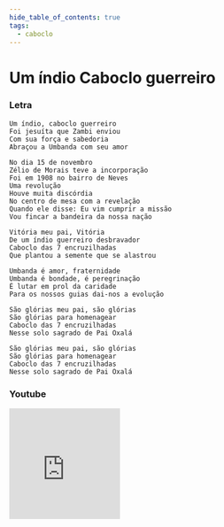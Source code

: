 ```yaml
---
hide_table_of_contents: true
tags:
  - caboclo
---
```


# Um índio Caboclo guerreiro

### Letra

```text
Um índio, caboclo guerreiro
Foi jesuíta que Zambi enviou
Com sua força e sabedoria
Abraçou a Umbanda com seu amor

No dia 15 de novembro
Zélio de Morais teve a incorporação
Foi em 1908 no bairro de Neves
Uma revolução
Houve muita discórdia
No centro de mesa com a revelação
Quando ele disse: Eu vim cumprir a missão
Vou fincar a bandeira da nossa nação

Vitória meu pai, Vitória
De um índio guerreiro desbravador
Caboclo das 7 encruzilhadas
Que plantou a semente que se alastrou

Umbanda é amor, fraternidade
Umbanda é bondade, é peregrinação
É lutar em prol da caridade
Para os nossos guias dai-nos a evolução

São glórias meu pai, são glórias
São glórias para homenagear
Caboclo das 7 encruzilhadas
Nesse solo sagrado de Pai Oxalá

São glórias meu pai, são glórias
São glórias para homenagear
Caboclo das 7 encruzilhadas
Nesse solo sagrado de Pai Oxalá
```

### Youtube

<iframe
  width="200"
  height="200"
  src="https://www.youtube.com/embed/-9hBVz-2YNQ"
  title="YouTube video player"
  frameborder="0"
  allow="accelerometer; autoplay; clipboard-write; encrypted-media; gyroscope; picture-in-picture; web-share"
  referrerpolicy="strict-origin-when-cross-origin"
  allowfullscreen
></iframe>
